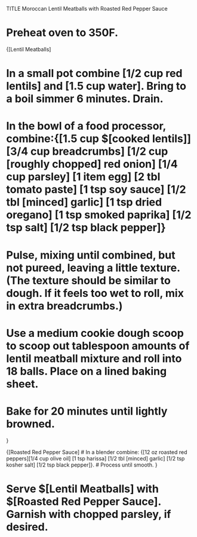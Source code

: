 TITLE Moroccan Lentil Meatballs with Roasted Red Pepper Sauce

# Preheat oven to 350F.	

{[Lentil Meatballs]

# In a small pot combine [1/2 cup red lentils] and [1.5 cup water]. Bring to a boil simmer 6 minutes. Drain.

# In the bowl of a food processor, combine:{[1.5 cup $[cooked lentils]][3/4 cup breadcrumbs] [1/2 cup [roughly chopped] red onion] [1/4 cup parsley] [1 item egg] [2 tbl tomato paste] [1 tsp soy sauce] [1/2 tbl [minced] garlic] [1 tsp dried oregano] [1 tsp smoked paprika] [1/2 tsp salt] [1/2 tsp black pepper]}

# Pulse, mixing until combined, but not pureed, leaving a little texture. (The texture should be similar to dough. If it feels too wet to roll, mix in extra breadcrumbs.)

# Use a medium cookie dough scoop to scoop out tablespoon amounts of lentil meatball mixture and roll into 18 balls. Place on a lined baking sheet.
# Bake for 20 minutes until lightly browned.

}

{[Roasted Red Pepper Sauce]
# In a blender combine: {[12 oz roasted red peppers][1/4 cup olive oil] [1 tsp harissa] [1/2 tbl [minced] garlic]
 [1/2 tsp kosher salt] [1/2 tsp black pepper]}.
# Process until smooth.
}

# Serve $[Lentil Meatballs] with $[Roasted Red Pepper Sauce]. Garnish with chopped parsley, if desired.
